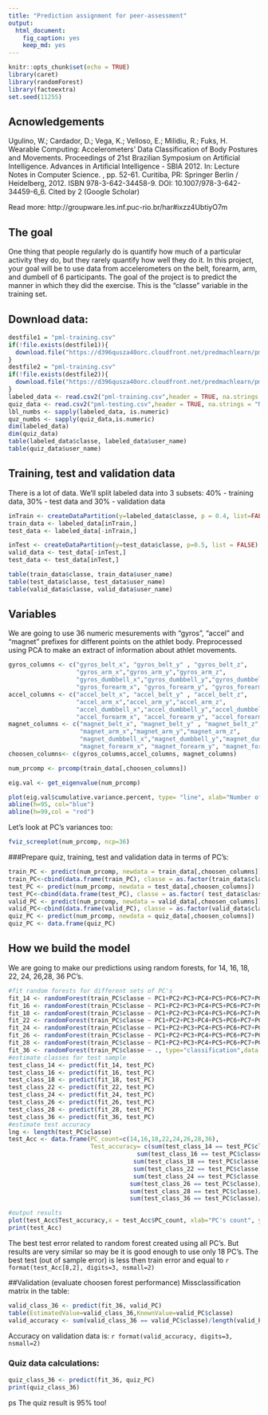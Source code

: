 ```yaml
---
title: "Prediction assignment for peer-assessment"
output: 
  html_document: 
    fig_caption: yes
    keep_md: yes
---
```


```r
knitr::opts_chunk$set(echo = TRUE)
library(caret)
library(randomForest)
library(factoextra)
set.seed(11255)
```

## Acnowledgements
Ugulino, W.; Cardador, D.; Vega, K.; Velloso, E.; Milidiu, R.; Fuks, H. Wearable Computing: Accelerometers' Data Classification of Body Postures and Movements. Proceedings of 21st Brazilian Symposium on Artificial Intelligence. Advances in Artificial Intelligence - SBIA 2012. In: Lecture Notes in Computer Science. , pp. 52-61. Curitiba, PR: Springer Berlin / Heidelberg, 2012. ISBN 978-3-642-34458-9. DOI: 10.1007/978-3-642-34459-6_6. 
Cited by 2 (Google Scholar)

Read more: http://groupware.les.inf.puc-rio.br/har#ixzz4UbtiyO7m

## The goal
One thing that people regularly do is quantify how much of a particular activity they do, but they rarely quantify how well they do it. In this project, your goal will be to use data from accelerometers on the belt, forearm, arm, and dumbell of 6 participants.
The goal of the project is to predict the manner in which they did the exercise. This is the "classe" variable in the training set. 

## Download data:
```r
destfile1 = "pml-training.csv"
if(!file.exists(destfile1)){
  download.file("https://d396qusza40orc.cloudfront.net/predmachlearn/pml-training.csv",destfile = destfile1)
}
destfile2 = "pml-training.csv"
if(!file.exists(destfile2)){
  download.file("https://d396qusza40orc.cloudfront.net/predmachlearn/pml-testing.csv",destfile = destfile2)
}
labeled_data <- read.csv2("pml-training.csv",header = TRUE, na.strings = "NA", sep = ",", quote = "\"",dec = ".")
quiz_data <- read.csv2("pml-testing.csv",header = TRUE, na.strings = "NA", sep = ",", quote = "\"",dec = ".")
lbl_numbs <- sapply(labeled_data, is.numeric)
quz_numbs <- sapply(quiz_data,is.numeric)
dim(labeled_data)
dim(quiz_data)
table(labeled_data$classe, labeled_data$user_name)
table(quiz_data$user_name)
```

## Training, test and validation data
There is a lot of data. We'll split labeled data into 3 subsets: 40% - training data, 30% - test data and 30% - validation data
```r
inTrain <- createDataPartition(y=labeled_data$classe, p = 0.4, list=FALSE)
train_data <- labeled_data[inTrain,]
test_data <- labeled_data[-inTrain,]

inTest <- createDataPartition(y=test_data$classe, p=0.5, list = FALSE)
valid_data <- test_data[-inTest,]
test_data <- test_data[inTest,]

table(train_data$classe, train_data$user_name)
table(test_data$classe, test_data$user_name)
table(valid_data$classe, valid_data$user_name)

```


## Variables
We are going to use 36 numeric mesurements with "gyros", "accel" and "magnet" prefixes for different points on the athlet body. 
Preprocessed using PCA to make an extract of information about athlet movements. 

```r
gyros_columns <- c("gyros_belt_x", "gyros_belt_y" , "gyros_belt_z", 
                   "gyros_arm_x","gyros_arm_y","gyros_arm_z",
                   "gyros_dumbbell_x","gyros_dumbbell_y","gyros_dumbbell_z",
                   "gyros_forearm_x", "gyros_forearm_y", "gyros_forearm_z")
accel_columns <- c("accel_belt_x", "accel_belt_y" , "accel_belt_z", 
                   "accel_arm_x","accel_arm_y","accel_arm_z",
                   "accel_dumbbell_x","accel_dumbbell_y","accel_dumbbell_z",
                   "accel_forearm_x", "accel_forearm_y", "accel_forearm_z")
magnet_columns <- c("magnet_belt_x", "magnet_belt_y" , "magnet_belt_z",
                    "magnet_arm_x","magnet_arm_y","magnet_arm_z",
                    "magnet_dumbbell_x","magnet_dumbbell_y","magnet_dumbbell_z", 
                    "magnet_forearm_x", "magnet_forearm_y", "magnet_forearm_z")
choosen_columns<- c(gyros_columns,accel_columns, magnet_columns)

num_prcomp <- prcomp(train_data[,choosen_columns])

eig.val <- get_eigenvalue(num_prcomp)

plot(eig.val$cumulative.variance.percent, type= "line", xlab="Number of PC", ylab = "Cumulative variance percent", main = "How many principal components are informaative?")
abline(h=95, col="blue")
abline(h=99,col = "red")
```

Let's look at PC's variances too:

```r
fviz_screeplot(num_prcomp, ncp=36)
```

###Prepare quiz, training, test and validation data in terms of PC's:
```r
train_PC <- predict(num_prcomp, newdata = train_data[,choosen_columns])
train_PC<-cbind(data.frame(train_PC), classe = as.factor(train_data$classe))
test_PC <- predict(num_prcomp, newdata = test_data[,choosen_columns])
test_PC<-cbind(data.frame(test_PC), classe = as.factor( test_data$classe))
valid_PC <- predict(num_prcomp, newdata = valid_data[,choosen_columns])
valid_PC<-cbind(data.frame(valid_PC), classe = as.factor(valid_data$classe))
quiz_PC <- predict(num_prcomp, newdata = quiz_data[,choosen_columns])
quiz_PC <- data.frame(quiz_PC)
```

## How we build the model
We are going to make our predictions using random forests, for  14, 16, 18, 22, 24, 26,28, 36  PC's.
```r
#fit random forests for different sets of PC's
fit_14 <- randomForest(train_PC$classe ~ PC1+PC2+PC3+PC4+PC5+PC6+PC7+PC8+PC9+PC10+PC11+PC12+PC13+PC14, type="classification",data = train_PC)
fit_16 <- randomForest(train_PC$classe ~ PC1+PC2+PC3+PC4+PC5+PC6+PC7+PC8+PC9+PC10+PC11+PC12+PC13+PC14+PC15+PC16, type="classification",data = train_PC)
fit_18 <- randomForest(train_PC$classe ~ PC1+PC2+PC3+PC4+PC5+PC6+PC7+PC8+PC9+PC10+PC11+PC12+PC13+PC14+PC15+PC16+PC17+PC18, type="classification",data = train_PC)
fit_22 <- randomForest(train_PC$classe ~ PC1+PC2+PC3+PC4+PC5+PC6+PC7+PC8+PC9+PC10+PC11+PC12+PC13+PC14+PC15+PC16+PC17+PC18+PC19+PC20+PC21+PC22, type="classification",data = train_PC)
fit_24 <- randomForest(train_PC$classe ~ PC1+PC2+PC3+PC4+PC5+PC6+PC7+PC8+PC9+PC10+PC11+PC12+PC13+PC14+PC15+PC16+PC17+PC18+PC19+PC20+PC21+PC22+PC23+PC24, type="classification",data = train_PC)
fit_26 <- randomForest(train_PC$classe ~ PC1+PC2+PC3+PC4+PC5+PC6+PC7+PC8+PC9+PC10+PC11+PC12+PC13+PC14+PC15+PC16+PC17+PC18+PC19+PC20+PC21+PC22+PC23+PC24+PC25+PC26, type="classification",data = train_PC)
fit_28 <- randomForest(train_PC$classe ~ PC1+PC2+PC3+PC4+PC5+PC6+PC7+PC8+PC9+PC10+PC11+PC12+PC13+PC14+PC15+PC16+PC17+PC18+PC19+PC20+PC21+PC22+PC23+PC24+PC25+PC26+PC27+PC28, type="classification",data = train_PC)
fit_36 <- randomForest(train_PC$classe ~ ., type="classification",data = train_PC)
#estimate classes for test sample
test_class_14 <- predict(fit_14, test_PC)
test_class_16 <- predict(fit_16, test_PC)
test_class_18 <- predict(fit_18, test_PC)
test_class_22 <- predict(fit_22, test_PC)
test_class_24 <- predict(fit_24, test_PC)
test_class_26 <- predict(fit_26, test_PC)
test_class_28 <- predict(fit_28, test_PC)
test_class_36 <- predict(fit_36, test_PC)
#estimate test accuracy
lng <- length(test_PC$classe)
test_Acc <- data.frame(PC_count=c(14,16,18,22,24,26,28,36), 
                       Test_accuracy= c(sum(test_class_14 == test_PC$classe)/lng,
                                    sum(test_class_16 == test_PC$classe)/lng,
                                   sum(test_class_18 == test_PC$classe)/lng,
                                   sum(test_class_22 == test_PC$classe)/lng,
                                   sum(test_class_24 == test_PC$classe)/lng,
                                  sum(test_class_26 == test_PC$classe)/lng,
                                  sum(test_class_28 == test_PC$classe)/lng,
                                  sum(test_class_36 == test_PC$classe)/lng))

#output results
plot(test_Acc$Test_accuracy,x = test_Acc$PC_count, xlab="PC's count", ylab="Accuracy on test set", main = "Accuracy on the test set as function of number of PC's")
print(test_Acc)

```

The best test error related to random forest created using all PC's. But results are very similar so may be it is good enough to use only 18 PC's.
The best test (out of sample error) is less then train error and equal to `r format(test_Acc[8,2], digits=3, nsmall=2)`

##Validation (evaluate choosen forest performance)
Missclassification matrix in the table:
```r

valid_class_36 <- predict(fit_36, valid_PC)
table(EstimatedValue=valid_class_36,KnownValue=valid_PC$classe)
valid_accuracy <- sum(valid_class_36 == valid_PC$classe)/length(valid_PC$classe)
```
Accuracy on validation data is: `r format(valid_accuracy, digits=3, nsmall=2)`

### Quiz data calculations:
```r
quiz_class_36 <- predict(fit_36, quiz_PC)
print(quiz_class_36)
```

ps The quiz result is 95% too!







